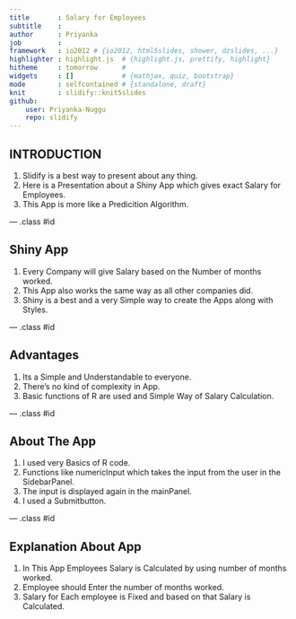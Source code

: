 ```yaml
---
title       : Salary for Employees
subtitle    : 
author      : Priyanka
job         : 
framework   : io2012 # {io2012, html5slides, shower, dzslides, ...}
highlighter : highlight.js  # {highlight.js, prettify, highlight}
hitheme     : tomorrow      # 
widgets     : []            # {mathjax, quiz, bootstrap}
mode        : selfcontained # {standalone, draft}
knit        : slidify::knit5slides
github:
    user: Priyanka-Nuggu
    repo: slidify
---
```


## INTRODUCTION

1. Slidify is a best way to  present about any thing.
2. Here is a Presentation about a Shiny App which gives exact Salary for Employees.
3. This App is more like a Predicition Algorithm.

--- .class #id 

## Shiny App
1. Every Company will give Salary based on the Number of months worked.
2. This App also works the same way as all other companies did.
3. Shiny is a best and a very Simple way to create the Apps along with Styles.

--- .class #id

## Advantages
1. Its a Simple and Understandable to everyone.
2. There's no kind of complexity in App.
3. Basic functions of R are used and Simple Way of Salary Calculation.

--- .class #id

## About The App
1. I used very Basics of R code.
2. Functions like numericInput which takes the input from the user in the SidebarPanel.
3. The input is displayed again in the mainPanel. 
4. I used a Submitbutton.


--- .class #id

## Explanation About App
1. In This App Employees Salary is Calculated by using number of months worked.
2. Employee should Enter the number of months worked.
3. Salary for Each employee is Fixed and based on that Salary is Calculated.
 







